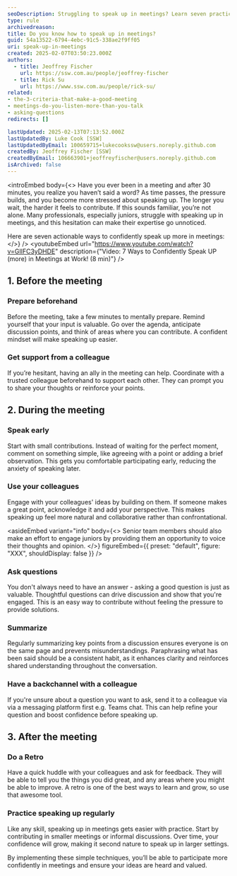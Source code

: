 ```yaml
---
seoDescription: Struggling to speak up in meetings? Learn seven practical strategies to boost your confidence, contribute early, and ensure your ideas are heard.
type: rule
archivedreason:
title: Do you know how to speak up in meetings?
guid: 54a13522-6794-4ebc-91c5-338ae2f9ff05
uri: speak-up-in-meetings
created: 2025-02-07T03:50:23.000Z
authors:
  - title: Jeoffrey Fischer
    url: https://ssw.com.au/people/jeoffrey-fischer
  - title: Rick Su
    url: https://www.ssw.com.au/people/rick-su/
related:
- the-3-criteria-that-make-a-good-meeting
- meetings-do-you-listen-more-than-you-talk
- asking-questions
redirects: []

lastUpdated: 2025-02-13T07:13:52.000Z
lastUpdatedBy: Luke Cook [SSW]
lastUpdatedByEmail: 100659715+lukecookssw@users.noreply.github.com
createdBy: Jeoffrey Fischer [SSW]
createdByEmail: 106663901+jeoffreyfischer@users.noreply.github.com
isArchived: false
---
```


<introEmbed
  body={<>
Have you ever been in a meeting and after 30 minutes, you realize you haven’t said a word? As time passes, the pressure builds, and you become more stressed about speaking up. The longer you wait, the harder it feels to contribute. If this sounds familiar, you’re not alone. Many professionals, especially juniors, struggle with speaking up in meetings, and this hesitation can make their expertise go unnoticed.

Here are seven actionable ways to confidently speak up more in meetings:
  </>}
/>
<youtubeEmbed url="https://www.youtube.com/watch?v=GIlFC3yDHDE" description={"Video: 7 Ways to Confidently Speak UP (more) in Meetings at Work! (8 min)"} />

## 1. **Before** the meeting

### Prepare beforehand

Before the meeting, take a few minutes to mentally prepare. Remind yourself that your input is valuable. Go over the agenda, anticipate discussion points, and think of areas where you can contribute. A confident mindset will make speaking up easier.

### Get support from a colleague

If you’re hesitant, having an ally in the meeting can help. Coordinate with a trusted colleague beforehand to support each other. They can prompt you to share your thoughts or reinforce your points.

## 2. **During** the meeting

### Speak early

Start with small contributions. Instead of waiting for the perfect moment, comment on something simple, like agreeing with a point or adding a brief observation. This gets you comfortable participating early, reducing the anxiety of speaking later.

### Use your colleagues

Engage with your colleagues' ideas by building on them. If someone makes a great point, acknowledge it and add your perspective. This makes speaking up feel more natural and collaborative rather than confrontational.

<asideEmbed
  variant="info"
  body={<>
    Senior team members should also make an effort to engage juniors by providing them an opportunity to voice their thoughts and opinion.
  </>}
  figureEmbed={{
    preset: "default",
    figure: "XXX",
    shouldDisplay: false
  }}
/>

### Ask questions

You don't always need to have an answer - asking a good question is just as valuable. Thoughtful questions can drive discussion and show that you're engaged. This is an easy way to contribute without feeling the pressure to provide solutions.

### Summarize

Regularly summarizing key points from a discussion ensures everyone is on the same page and prevents misunderstandings. Paraphrasing what has been said should be a consistent habit, as it enhances clarity and reinforces shared understanding throughout the conversation.

### Have a backchannel with a colleague

If you're unsure about a question you want to ask, send it to a colleague via via a messaging platform first e.g. Teams chat. This can help refine your question and boost confidence before speaking up.

## 3. **After** the meeting

### Do a Retro

Have a quick huddle with your colleagues and ask for feedback. They will be able to tell you the things you did great, and any areas where you might be able to improve. A retro is one of the best ways to learn and grow, so use that awesome tool.

### Practice speaking up regularly

Like any skill, speaking up in meetings gets easier with practice. Start by contributing in smaller meetings or informal discussions. Over time, your confidence will grow, making it second nature to speak up in larger settings.

By implementing these simple techniques, you’ll be able to participate more confidently in meetings and ensure your ideas are heard and valued.
